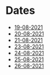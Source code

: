 = Dates =
* [[19-08-2021]]
* [[20-08-2021]]
* [[21-08-2021]]
* [[23-08-2021]]
* [[24-08-2021]]
* [[25-08-2021]]
* [[26-08-2021]]
